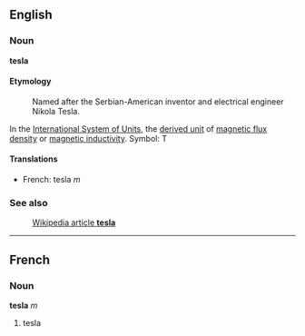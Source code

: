 ==English==
===Noun===
'''tesla'''

====Etymology====
:Named after the Serbian-American inventor and electrical engineer Nikola Tesla.

In the [[International System of Units]], the [[derived unit]] of [[magnetic flux density]] or [[magnetic inductivity]].  Symbol: T

====Translations====
*French: tesla ''m'' 

===See also===
:[[en:tesla|Wikipedia article '''tesla''']]

----
==French==
===Noun===
'''tesla''' ''m''

#tesla